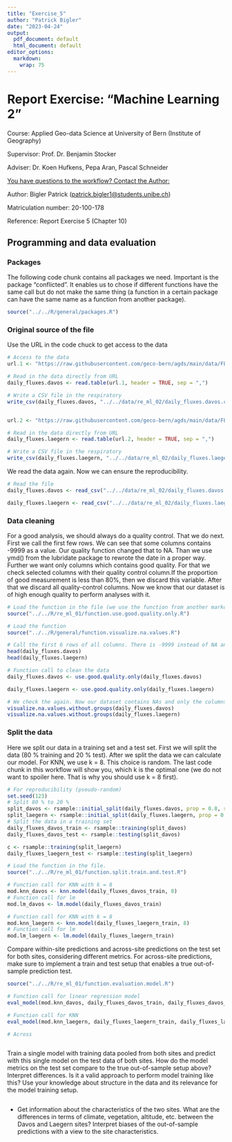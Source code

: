 ```yaml
---
title: "Exercise_5"
author: "Patrick Bigler"
date: "2023-04-24"
output:
  pdf_document: default
  html_document: default
editor_options: 
  markdown: 
    wrap: 75
---
```


# Report Exercise: "Machine Learning 2"

Course: Applied Geo-data Science at University of Bern (Institute of
Geography)

Supervisor: Prof. Dr. Benjamin Stocker

Adviser: Dr. Koen Hufkens, Pepa Aran, Pascal Schneider

[You have questions to the workflow? Contact the Author:]{.underline}

Author: Bigler Patrick
([patrick.bigler1\@students.unibe.ch](mailto:patrick.bigler1@students.unibe.ch){.email})

Matriculation number: 20-100-178

Reference: Report Exercise 5 (Chapter 10)

## Programming and data evaluation

### Packages

The following code chunk contains all packages we need. Important is the
package "conflicted". It enables us to chose if different functions have
the same call but do not make the same thing (a function in a certain
package can have the same name as a function from another package).

```r
source("../../R/general/packages.R")
```

### Original source of the file

Use the URL in the code chuck to get access to the data

```r
# Access to the data
url.1 <- "https://raw.githubusercontent.com/geco-bern/agds/main/data/FLX_CH-Dav_FLUXNET2015_FULLSET_DD_1997-2014_1-3.csv"

# Read in the data directly from URL
daily_fluxes.davos <- read.table(url.1, header = TRUE, sep = ",")

# Write a CSV file in the respiratory
write_csv(daily_fluxes.davos, "../../data/re_ml_02/daily_fluxes.davos.csv")


url.2 <- "https://raw.githubusercontent.com/geco-bern/agds/main/data/FLX_CH-Lae_FLUXNET2015_FULLSET_DD_2004-2014_1-4.csv"

# Read in the data directly from URL
daily_fluxes.laegern <- read.table(url.2, header = TRUE, sep = ",")

# Write a CSV file in the respiratory
write_csv(daily_fluxes.laegern, "../../data/re_ml_02/daily_fluxes.laegern.csv")
```

We read the data again. Now we can ensure the reproducibility.

```r
# Read the file
daily_fluxes.davos <- read_csv("../../data/re_ml_02/daily_fluxes.davos.csv")

daily_fluxes.laegern <- read_csv("../../data/re_ml_02/daily_fluxes.laegern.csv")
```

### Data cleaning

For a good analysis, we should always do a quality control. That we do
next. First we call the first few rows. We can see that some columns
contains -9999 as a value. Our quality function changed that to NA. Than we
use ymd() from the lubridate package to rewrote the date in a proper way.
Further we want only columns which contains good quality. For that we check
selected columns with their quality control column.If the proportion of
good measurement is less than 80%, then we discard this variable. After
that we discard all quality-control columns. Now we know that our dataset
is of high enough quality to perform analyses with it.

```r
# Load the function in the file (we use the function from another markdown again)
source("../../R/re_ml_01/function.use.good.quality.only.R")

# Load the function
source("../../R/general/function.visualize.na.values.R")

# Call the first 6 rows of all columns. There is -9999 instead of NA and lot of columns
head(daily_fluxes.davos)
head(daily_fluxes.laegern)

# Function call to clean the data
daily_fluxes.davos <- use.good.quality.only(daily_fluxes.davos)

daily_fluxes.laegern <- use.good.quality.only(daily_fluxes.laegern)

# We check the again. Now our dataset contains NAs and only the columns of interest
visualize.na.values.without.groups(daily_fluxes.davos)
visualize.na.values.without.groups(daily_fluxes.laegern)
```

### Split the data

Here we split our data in a training set and a test set. First we will
split the data (80 % training and 20 % test). After we split the data we
can calculate our model. For KNN, we use k = 8. This choice is random. The
last code chunk in this workflow will show you, which k is the optimal one
(we do not want to spoiler here. That is why you should use k = 8 first).

```r
# For reproducibility (pseudo-random)
set.seed(123)  
# Split 80 % to 20 % 
split_davos <- rsample::initial_split(daily_fluxes.davos, prop = 0.8, strata = "VPD_F")
split_laegern <- rsample::initial_split(daily_fluxes.laegern, prop = 0.8, strata = "VPD_F")
# Split the data in a training set
daily_fluxes_davos_train <- rsample::training(split_davos)
daily_fluxes_davos_test <- rsample::testing(split_davos)

c <- rsample::training(split_laegern)
daily_fluxes_laegern_test <- rsample::testing(split_laegern)

# Load the function in the file.
source("../../R/re_ml_01/function.split.train.and.test.R")

# Function call for KNN with k = 8
mod.knn_davos <- knn.model(daily_fluxes_davos_train, 8)
# Function call for lm
mod.lm_davos <- lm.model(daily_fluxes_davos_train)

# Function call for KNN with k = 8
mod.knn_laegern <- knn.model(daily_fluxes_laegern_train, 8)
# Function call for lm
mod.lm_laegern <- lm.model(daily_fluxes_laegern_train)
```

Compare within-site predictions and across-site predictions on the test set
for both sites, considering different metrics. For across-site predictions,
make sure to implement a train and test setup that enables a true
out-of-sample prediction test.

```r

source("../../R/re_ml_01/function.evaluation.model.R")

# Function call for linear regression model
eval_model(mod.knn_davos, daily_fluxes_davos_train, daily_fluxes_davos_test)

# Function call for KNN
eval_model(mod.knn_laegern, daily_fluxes_laegern_train, daily_fluxes_laegern_test)

# Across



```

Train a single model with training data pooled from both sites and predict
with this single model on the test data of both sites. How do the model
metrics on the test set compare to the true out-of-sample setup above?
Interpret differences. Is it a valid approach to perform model training
like this? Use your knowledge about structure in the data and its relevance
for the model training setup.

```r

```

-   Get information about the characteristics of the two sites. What are
    the differences in terms of climate, vegetation, altitude, etc. between
    the Davos and Laegern sites? Interpret biases of the out-of-sample
    predictions with a view to the site characteristics.

```r

```
